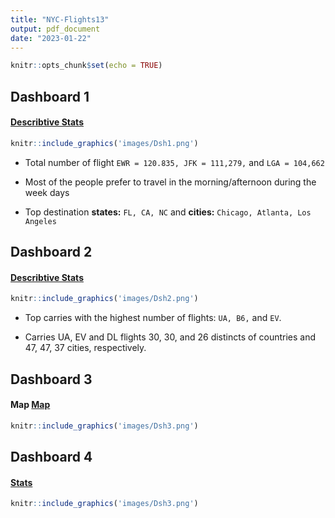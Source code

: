 ```yaml
---
title: "NYC-Flights13"
output: pdf_document
date: "2023-01-22"
---
```


```r
knitr::opts_chunk$set(echo = TRUE)
```



## **Dashboard 1** 
#### [Describtive Stats](https://public.tableau.com/app/profile/seyma.kalay/viz/Destination_Map/Dsh1)


```r
knitr::include_graphics('images/Dsh1.png')
```



* Total number of flight `EWR = 120.835, JFK = 111,279,` and `LGA = 104,662`

* Most of the people prefer to travel in the morning/afternoon during the week days

* Top destination **states:** `FL, CA, NC` and **cities:** `Chicago, Atlanta, Los Angeles`




\newpage
## **Dashboard 2** 

#### [Describtive Stats](https://public.tableau.com/app/profile/seyma.kalay/viz/Destination_Map/Dsh2)

```r
knitr::include_graphics('images/Dsh2.png')
```


* Top carries with the highest number of flights: `UA, B6,` and `EV`.

* Carries UA, EV and DL flights 30, 30, and 26 distincts of countries and 47, 47, 37 cities, respectively.

\newpage

## **Dashboard 3** 

#### Map [Map](https://public.tableau.com/app/profile/seyma.kalay/viz/Destination_Map/Dsh3)

```r
knitr::include_graphics('images/Dsh3.png')
```


\newpage
## **Dashboard 4** 

#### [Stats](https://public.tableau.com/app/profile/seyma.kalay/viz/Destination_Map/Dsh4")

```r
knitr::include_graphics('images/Dsh3.png')
```


